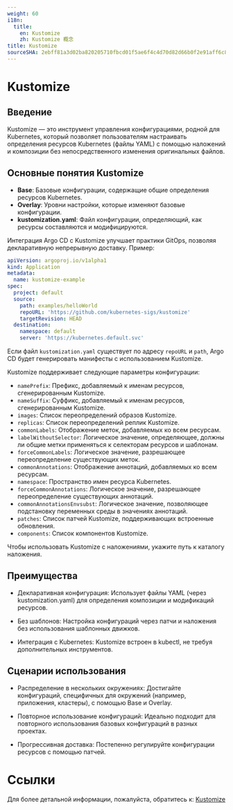 ```yaml
---
weight: 60
i18n:
  title:
    en: Kustomize
    zh: Kustomize 概念
title: Kustomize
sourceSHA: 2ebff81a3d02ba820205710fbcd01f5ae6f4c4d70d82d66b0f2e91aff6c898d7
---
```


# Kustomize

## Введение

Kustomize — это инструмент управления конфигурациями, родной для Kubernetes, который позволяет пользователям настраивать определения ресурсов Kubernetes (файлы YAML) с помощью наложений и композиции без непосредственного изменения оригинальных файлов.

## Основные понятия Kustomize

- **Base**: Базовые конфигурации, содержащие общие определения ресурсов Kubernetes.
- **Overlay**: Уровни настройки, которые изменяют базовые конфигурации.
- **kustomization.yaml**: Файл конфигурации, определяющий, как ресурсы составляются и модифицируются.

Интеграция Argo CD с Kustomize улучшает практики GitOps, позволяя декларативную непрерывную доставку. Пример:

```yaml
apiVersion: argoproj.io/v1alpha1
kind: Application
metadata:
  name: kustomize-example
spec:
  project: default
  source:
    path: examples/helloWorld
    repoURL: 'https://github.com/kubernetes-sigs/kustomize'
    targetRevision: HEAD
  destination:
    namespace: default
    server: 'https://kubernetes.default.svc'
```

Если файл `kustomization.yaml` существует по адресу `repoURL` и `path`, Argo CD будет генерировать манифесты с использованием Kustomize.

Kustomize поддерживает следующие параметры конфигурации:

- `namePrefix`: Префикс, добавляемый к именам ресурсов, сгенерированным Kustomize.
- `nameSuffix`: Суффикс, добавляемый к именам ресурсов, сгенерированным Kustomize.
- `images`: Список переопределений образов Kustomize.
- `replicas`: Список переопределений реплик Kustomize.
- `commonLabels`: Отображение меток, добавляемых ко всем ресурсам.
- `labelWithoutSelector`: Логическое значение, определяющее, должны ли общие метки применяться к селекторам ресурсов и шаблонам.
- `forceCommonLabels`: Логическое значение, разрешающее переопределение существующих меток.
- `commonAnnotations`: Отображение аннотаций, добавляемых ко всем ресурсам.
- `namespace`: Пространство имен ресурса Kubernetes.
- `forceCommonAnnotations`: Логическое значение, разрешающее переопределение существующих аннотаций.
- `commonAnnotationsEnvsubst`: Логическое значение, позволяющее подстановку переменных среды в значениях аннотаций.
- `patches`: Список патчей Kustomize, поддерживающих встроенные обновления.
- `components`: Список компонентов Kustomize.

Чтобы использовать Kustomize с наложениями, укажите путь к каталогу наложения.

## Преимущества

- Декларативная конфигурация: Использует файлы YAML (через kustomization.yaml) для определения композиции и модификаций ресурсов.

- Без шаблонов: Настройка конфигураций через патчи и наложения без использования шаблонных движков.

- Интеграция с Kubernetes: Kustomize встроен в kubectl, не требуя дополнительных инструментов.

## Сценарии использования

- Распределение в нескольких окружениях: Достигайте конфигураций, специфичных для окружений (например, приложения, кластеры), с помощью Base и Overlay.

- Повторное использование конфигураций: Идеально подходит для повторного использования базовых конфигураций в разных проектах.

- Прогрессивная доставка: Постепенно регулируйте конфигурации ресурсов с помощью патчей.

# Ссылки

Для более детальной информации, пожалуйста, обратитесь к: [Kustomize](https://argo-cd.readthedocs.io/en/stable/user-guide/kustomize/)
